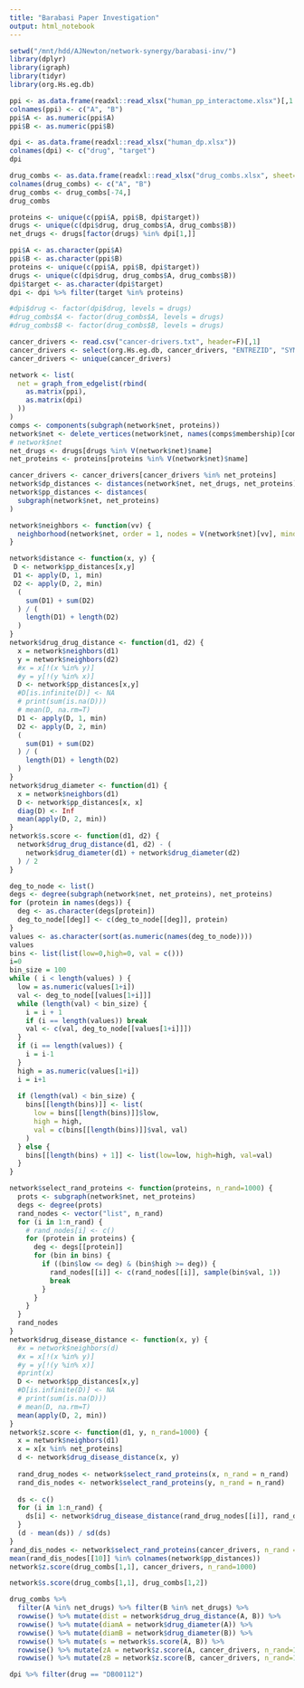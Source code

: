 ```yaml
---
title: "Barabasi Paper Investigation"
output: html_notebook
---
```


```r
setwd("/mnt/hdd/AJNewton/network-synergy/barabasi-inv/")
library(dplyr)
library(igraph)
library(tidyr)
library(org.Hs.eg.db)
```


```r
ppi <- as.data.frame(readxl::read_xlsx("human_pp_interactome.xlsx")[,1:2])
colnames(ppi) <- c("A", "B")
ppi$A <- as.numeric(ppi$A)
ppi$B <- as.numeric(ppi$B)

dpi <- as.data.frame(readxl::read_xlsx("human_dp.xlsx"))
colnames(dpi) <- c("drug", "target")
dpi

drug_combs <- as.data.frame(readxl::read_xlsx("drug_combs.xlsx", sheet=4))[,1:2]
colnames(drug_combs) <- c("A", "B")
drug_combs <- drug_combs[-74,]
drug_combs

proteins <- unique(c(ppi$A, ppi$B, dpi$target))
drugs <- unique(c(dpi$drug, drug_combs$A, drug_combs$B))
net_drugs <- drugs[factor(drugs) %in% dpi[1,]]

ppi$A <- as.character(ppi$A)
ppi$B <- as.character(ppi$B)
proteins <- unique(c(ppi$A, ppi$B, dpi$target))
drugs <- unique(c(dpi$drug, drug_combs$A, drug_combs$B))
dpi$target <- as.character(dpi$target)
dpi <- dpi %>% filter(target %in% proteins)

#dpi$drug <- factor(dpi$drug, levels = drugs)
#drug_combs$A <- factor(drug_combs$A, levels = drugs)
#drug_combs$B <- factor(drug_combs$B, levels = drugs)

cancer_drivers <- read.csv("cancer-drivers.txt", header=F)[,1]
cancer_drivers <- select(org.Hs.eg.db, cancer_drivers, "ENTREZID", "SYMBOL")[,2]
cancer_drivers <- unique(cancer_drivers)
```


```r
network <- list(
  net = graph_from_edgelist(rbind(
    as.matrix(ppi),
    as.matrix(dpi)
  ))
)
comps <- components(subgraph(network$net, proteins))
network$net <- delete_vertices(network$net, names(comps$membership)[comps$membership != 1])
# network$net
net_drugs <- drugs[drugs %in% V(network$net)$name]
net_proteins <- proteins[proteins %in% V(network$net)$name]

cancer_drivers <- cancer_drivers[cancer_drivers %in% net_proteins]
network$dp_distances <- distances(network$net, net_drugs, net_proteins) - 1
network$pp_distances <- distances(
  subgraph(network$net, net_proteins)
)

network$neighbors <- function(vv) {
  neighborhood(network$net, order = 1, nodes = V(network$net)[vv], mindist = 1)[[1]]$name
}

network$distance <- function(x, y) {
 D <- network$pp_distances[x,y]
 D1 <- apply(D, 1, min)
 D2 <- apply(D, 2, min)
  (
    sum(D1) + sum(D2)
  ) / (
    length(D1) + length(D2)
  )
}
network$drug_drug_distance <- function(d1, d2) {
  x = network$neighbors(d1)
  y = network$neighbors(d2)
  #x = x[!(x %in% y)]
  #y = y[!(y %in% x)]
  D <- network$pp_distances[x,y]
  #D[is.infinite(D)] <- NA
  # print(sum(is.na(D)))
  # mean(D, na.rm=T)
  D1 <- apply(D, 1, min)
  D2 <- apply(D, 2, min)
  (
    sum(D1) + sum(D2)
  ) / (
    length(D1) + length(D2)
  )
}
network$drug_diameter <- function(d1) {
  x = network$neighbors(d1)
  D <- network$pp_distances[x, x]
  diag(D) <- Inf 
  mean(apply(D, 2, min))
}
network$s.score <- function(d1, d2) {
  network$drug_drug_distance(d1, d2) - (
    network$drug_diameter(d1) + network$drug_diameter(d2)
  ) / 2
}

deg_to_node <- list()
degs <- degree(subgraph(network$net, net_proteins), net_proteins)
for (protein in names(degs)) {
  deg <- as.character(degs[protein])
  deg_to_node[[deg]] <- c(deg_to_node[[deg]], protein)
}
values <- as.character(sort(as.numeric(names(deg_to_node))))
values
bins <- list(list(low=0,high=0, val = c()))
i=0
bin_size = 100
while ( i < length(values) ) {
  low = as.numeric(values[1+i])
  val <- deg_to_node[[values[1+i]]]
  while (length(val) < bin_size) {
    i = i + 1
    if (i == length(values)) break
    val <- c(val, deg_to_node[[values[1+i]]])
  }
  if (i == length(values)) {
    i = i-1
  }
  high = as.numeric(values[1+i])
  i = i+1
  
  if (length(val) < bin_size) {
    bins[[length(bins)]] <- list(
      low = bins[[length(bins)]]$low, 
      high = high,
      val = c(bins[[length(bins)]]$val, val) 
    )
  } else {
    bins[[length(bins) + 1]] <- list(low=low, high=high, val=val)
  }
}

network$select_rand_proteins <- function(proteins, n_rand=1000) {
  prots <- subgraph(network$net, net_proteins)
  degs <- degree(prots)
  rand_nodes <- vector("list", n_rand)
  for (i in 1:n_rand) {
    # rand_nodes[i] <- c()
    for (protein in proteins) {
      deg <- degs[[protein]]
      for (bin in bins) {
        if ((bin$low <= deg) & (bin$high >= deg)) {
          rand_nodes[[i]] <- c(rand_nodes[[i]], sample(bin$val, 1))
          break
        }
      }
    }
  }
  rand_nodes
}
network$drug_disease_distance <- function(x, y) {
  #x = network$neighbors(d)
  #x = x[!(x %in% y)]
  #y = y[!(y %in% x)]
  #print(x)
  D <- network$pp_distances[x,y]
  #D[is.infinite(D)] <- NA
  # print(sum(is.na(D)))
  # mean(D, na.rm=T)
  mean(apply(D, 2, min))
}
network$z.score <- function(d1, y, n_rand=1000) {
  x = network$neighbors(d1)
  x = x[x %in% net_proteins]
  d <- network$drug_disease_distance(x, y)
  
  rand_drug_nodes <- network$select_rand_proteins(x, n_rand = n_rand)
  rand_dis_nodes <- network$select_rand_proteins(y, n_rand = n_rand)
  
  ds <- c()
  for (i in 1:n_rand) {
    ds[i] <- network$drug_disease_distance(rand_drug_nodes[[i]], rand_dis_nodes[[i]])
  }
  (d - mean(ds)) / sd(ds)
}
rand_dis_nodes <- network$select_rand_proteins(cancer_drivers, n_rand = 10)
mean(rand_dis_nodes[[10]] %in% colnames(network$pp_distances))
network$z.score(drug_combs[1,1], cancer_drivers, n_rand=1000)

network$s.score(drug_combs[1,1], drug_combs[1,2])

drug_combs %>%
  filter(A %in% net_drugs) %>% filter(B %in% net_drugs) %>%
  rowwise() %>% mutate(dist = network$drug_drug_distance(A, B)) %>%
  rowwise() %>% mutate(diamA = network$drug_diameter(A)) %>%
  rowwise() %>% mutate(diamB = network$drug_diameter(B)) %>%
  rowwise() %>% mutate(s = network$s.score(A, B)) %>%
  rowwise() %>% mutate(zA = network$z.score(A, cancer_drivers, n_rand=1000)) %>%
  rowwise() %>% mutate(zB = network$z.score(B, cancer_drivers, n_rand=1000))
```


```r
dpi %>% filter(drug == "DB00112")
  
```













